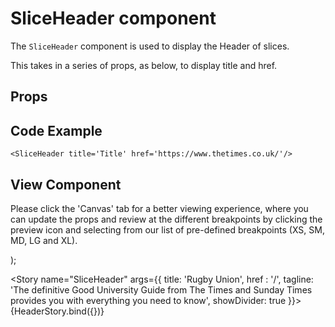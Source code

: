 
<Meta
  title="Newskit Components/Slices/SliceHeader"
  component={SliceHeader}
/>

# SliceHeader component
The `SliceHeader` component is used to display the Header of slices.

This takes in a series of props, as below, to display title and href.

## Props
<Props of={SliceHeader} />

## Code Example
`<SliceHeader title='Title' href='https://www.thetimes.co.uk/'/>`

## View Component
Please click the 'Canvas' tab for a better viewing experience, where you can update the props and review at the different breakpoints by clicking the preview icon and selecting from our list of pre-defined breakpoints (XS, SM, MD, LG and XL).

  <NewsKitProvider theme={TimesWebLightTheme}>
  <TrackingContextProvider
      analyticsStream={action('analytics-action')}
      context={{
        component: 'SliceHeader',
        attrs: {
        }
      }}
    >
    <SliceHeader {...{ title,href,tagline, showDivider }} />
    </TrackingContextProvider>
  </NewsKitProvider>
);

<Story name="SliceHeader" args={{ title: 'Rugby Union', href : '/', tagline: 'The definitive Good University Guide from The Times and Sunday Times provides you with everything you need to know', showDivider: true }}>
  {HeaderStory.bind({})}
</Story>